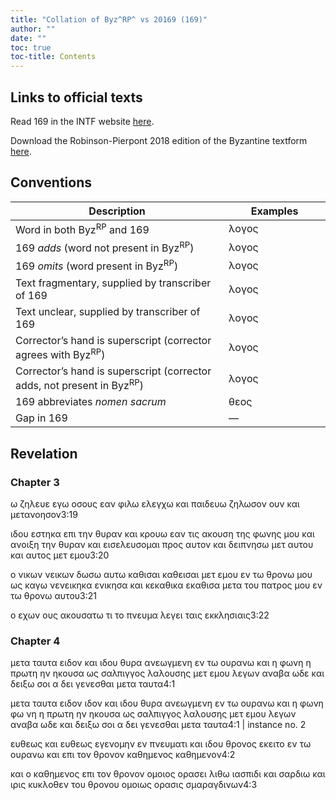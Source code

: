 ```yaml
---
title: "Collation of Byz^RP^ vs 20169 (169)"
author: ""
date: ""
toc: true
toc-title: Contents
---
```


::: {.callout-note appearance="minimal" icon="false" collapse="true"}
# Links to official texts

Read 169 in the INTF website [here](https://ntvmr.uni-muenster.de/manuscript-workspace?docID=20169).

Download the Robinson-Pierpont 2018 edition of the Byzantine textform [here](https://web.archive.org/web/20210413060536/https://byzantinetext.com/wp-content/uploads/2021/03/robinson-pierpont-2018-gnt-edition.pdf).


:::


::: {.callout-note appearance="minimal" icon="false" collapse="true"}
# Conventions

| Description                                                              	| Examples                           	|
|--------------------------------------------------------------------------	|------------------------------------	|
| Word in both Byz^RP^ and 169                                   	| λογος                              	|
| 169 *adds* (word not present in Byz^RP^)                       	| [λογος]{.greek-added}            	|
| 169 *omits* (word present in Byz^RP^)                          	| [λογος]{.greek-omitted}          	|
| Text fragmentary, supplied by transcriber of 169               	| [λογος]{.greek-supplied}         	|
| Text unclear, supplied by transcriber of 169                   	| [λογος]{.unclear}                	|
| Corrector's hand is superscript (corrector agrees with Byz^RP^)          	| [λογος]{.corr}                   	|
| Corrector's hand is superscript (corrector adds, not present in Byz^RP^) 	| [[λογος]{.corr}]{.greek-added} 	|
| 169 abbreviates *nomen sacrum*                                 	| [θεος]{.greek-abbr}            	|
| Gap in 169                                                     	| [―]{.gap}                        	|
:::

## Revelation

### Chapter 3

[[ω]{.greek-supplied}]{.greek-added} [[ζ]{.unclear}ηλ[ε]{.unclear}υ[ε]{.unclear}]{.greek-added} [εγω]{.greek-omitted} [οσους]{.greek-omitted} [εαν]{.greek-omitted} [φιλω]{.greek-omitted} [ελεγχω]{.greek-omitted} [και]{.greek-omitted} [παιδευω]{.greek-omitted} [[ζ]{.unclear}ηλωσον]{.corr} ουν και μετα[νο]{.greek-supplied}[η]{.unclear}σον[3:19]{.aside}

ιδου εστηκα επι [τ]{.greek-supplied}[η]{.unclear}ν θυραν και [κ[ρ]{.unclear}ουω]{.corr} [ε[α]{.greek-supplied}[ν]{.unclear}]{.corr} [τ[ις]{.greek-supplied}]{.corr} [[α]{.greek-supplied}[κ]{.unclear}ου[ση]{.greek-supplied}]{.corr} [[της]{.greek-supplied}]{.corr} [[φωνη]{.greek-supplied}[ς]{.unclear}]{.corr} [[μ]{.unclear}[ου]{.greek-supplied}]{.corr} [[και]{.greek-supplied}]{.corr} [[ανοιξη]{.greek-supplied}]{.corr} [[την]{.greek-supplied}]{.corr} [[θυραν]{.greek-supplied}]{.corr} [[και]{.greek-supplied}]{.corr} εισελευσο[μ]{.unclear}αι προς αυτον και δειπνησω μετ αυτου και αυτος μετ εμου[3:20]{.aside}

ο [νικων]{.greek-omitted} [νεικων]{.greek-added} δωσω αυτω [καθισαι]{.greek-omitted} [καθει[σ]{.unclear}αι]{.greek-added} μετ εμου ε[ν]{.greek-supplied} [τ]{.greek-supplied}ω θρο[ν]{.unclear}[ω]{.greek-supplied} [μ]{.greek-supplied}ου ως κ[α]{.unclear}γω [[ν]{.unclear}ενεικηκ[α]{.greek-supplied}]{.greek-added} [ενικη[σ]{.unclear}[α]{.greek-supplied}]{.corr} και [[κ]{.unclear}εκαθ[ι]{.unclear}κα]{.greek-added} [εκαθ[ι]{.unclear}σα]{.corr} μετα τ[ου]{.greek-supplied} [πατρος]{.greek-abbr} μου εν τω θρονω [αυτ]{.unclear}ου[3:21]{.aside}

ο εχων ους ακου[σατ]{.greek-supplied}ω τι το [πνευμα]{.greek-abbr} λεγει [τ]{.unclear}αις εκκλησιαις[3:22]{.aside}

### Chapter 4

μετα [ταυτα]{.greek-omitted} [ειδον]{.greek-omitted} [και]{.greek-omitted} [ιδου]{.greek-omitted} [θυρα]{.greek-omitted} [ανεωγμενη]{.greek-omitted} [εν]{.greek-omitted} [τω]{.greek-omitted} [ουρανω]{.greek-omitted} [και]{.greek-omitted} [η]{.greek-omitted} [φωνη]{.greek-omitted} [η]{.greek-omitted} [πρωτη]{.greek-omitted} [ην]{.greek-omitted} [ηκουσα]{.greek-omitted} [ως]{.greek-omitted} [σαλπιγγος]{.greek-omitted} [λαλουσης]{.greek-omitted} [μετ]{.greek-omitted} [εμου]{.greek-omitted} [λεγων]{.greek-omitted} [αναβα]{.greek-omitted} [ωδε]{.greek-omitted} [και]{.greek-omitted} [δειξω]{.greek-omitted} [σοι]{.greek-omitted} [α]{.greek-omitted} [δει]{.greek-omitted} [γενεσθαι]{.greek-omitted} [μετα]{.greek-omitted} [ταυτα]{.greek-omitted}[4:1]{.aside}

[μετα]{.greek-omitted} ταυτα [ειδον]{.greek-omitted} [ιδον]{.greek-added} και ιδου [θυ]{.greek-supplied}ρα ανεωγμενη [εν]{.unclear} τω ουρανω και η [φωνη]{.greek-omitted} [φω]{.greek-added} [νη]{.greek-added} η πρωτη ην ηκουσα ως σαλπιγγος λαλουση[ς]{.greek-supplied} μετ εμου λεγων αναβα ωδ[ε]{.unclear} και [δ]{.unclear}ειξω σοι α δε[ι]{.unclear} [γε]{.greek-supplied}[νε]{.unclear}σθα[ι]{.greek-supplied} [μ]{.greek-supplied}ετα ταυτα[4:1 | instance no. 2]{.aside}

[[ευθ]{.greek-supplied}[ε]{.unclear}ως]{.greek-added} [[και]{.greek-supplied}]{.corr} [[ευθ]{.greek-supplied}[ε]{.unclear}ως]{.corr} εγ[ε]{.greek-supplied}νομ[η]{.unclear}ν εν [πνευματι]{.greek-abbr} κα[ι]{.greek-supplied} [ι]{.unclear}δ[ου]{.unclear} [θ]{.greek-supplied}ρονος εκειτ[ο]{.unclear} [εν]{.unclear} [τω]{.unclear} [ουρανω]{.greek-abbr} και επι [τ]{.unclear}ο[ν]{.unclear} θ[ρο]{.unclear}νον [καθημενος]{.greek-omitted} [καθημενον]{.greek-added}[4:2]{.aside}

[και]{.greek-added} [ο]{.greek-added} [κα[θ]{.unclear}[η]{.greek-supplied}μ[ε]{.unclear}νος]{.greek-added} [[επι]{.corr}]{.greek-added} [[τον]{.corr}]{.greek-added} [[θ[ρ]{.unclear}[ονον]{.greek-supplied}]{.corr}]{.greek-added} ο[μοιος]{.unclear} [ορασει]{.unclear} [λιθω]{.greek-omitted} [ιασπιδι]{.greek-omitted} [και]{.greek-omitted} [σαρδιω]{.greek-omitted} [και]{.greek-omitted} [ιρις]{.greek-omitted} [κυκλοθεν]{.greek-omitted} [του]{.greek-omitted} [θρονου]{.greek-omitted} [ομοιως]{.greek-omitted} [ορασις]{.greek-omitted} [σμαραγδινων]{.greek-omitted}[4:3]{.aside}

